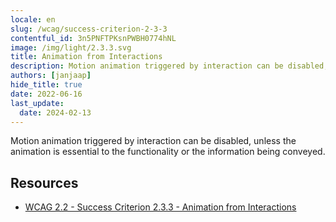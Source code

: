 ```yaml
---
locale: en
slug: /wcag/success-criterion-2-3-3
contentful_id: 3n5PNFTPKsnPWBH0774hNL
image: /img/light/2.3.3.svg
title: Animation from Interactions
description: Motion animation triggered by interaction can be disabled, unless the animation is essential to the functionality or the information being conveyed.
authors: [janjaap]
hide_title: true
date: 2022-06-16
last_update:
  date: 2024-02-13
---
```


<Hero
  title="Animation from Interactions"
  imageSrc="/img/light/2.3.3.svg"
  alt="WCAG 2.3.3 icon"
  prefix="Success Criterion 2.3.3"
  suffix="Level AAA"
/>

Motion animation triggered by interaction can be disabled, unless the animation is essential to the functionality or the information being conveyed.

## Resources

- [WCAG 2.2 - Success Criterion 2.3.3 - Animation from Interactions](https://www.w3.org/TR/WCAG22/#animation-from-interactions)
